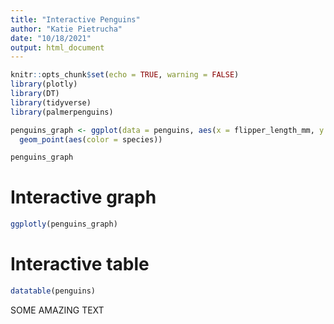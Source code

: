 ```yaml
---
title: "Interactive Penguins"
author: "Katie Pietrucha"
date: "10/18/2021"
output: html_document
---
```


```r
knitr::opts_chunk$set(echo = TRUE, warning = FALSE)
library(plotly)
library(DT)
library(tidyverse)
library(palmerpenguins)
```

```r
penguins_graph <- ggplot(data = penguins, aes(x = flipper_length_mm, y = body_mass_g)) +
  geom_point(aes(color = species))

penguins_graph
```

# Interactive graph

```r
ggplotly(penguins_graph)
```

# Interactive table

```r
datatable(penguins)
```

SOME AMAZING TEXT
